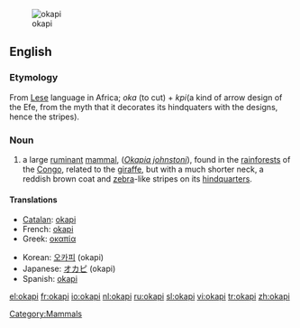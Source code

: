 [[Image:Okapi2.jpg|thumb|okapi]]
==English==

===Etymology===
From [[Lese]] language in Africa; ''oka'' (to cut) + ''kpi''(a kind of arrow design of the Efe, from the myth that it decorates its hindquaters with the designs, hence the stripes).

===Noun===
{{wikipedia}}
{{en-noun}}

# a large [[ruminant]] [[mammal]], (''[[Okapia johnstoni]]''), found in the [[rainforest]]s of the [[Congo]], related to the [[giraffe]], but with a much shorter neck, a reddish brown coat and [[zebra]]-like stripes on its [[hindquarters]].

====Translations====
{{trans-top|Large ruminant mammal}}
*[[Catalan]]: [[okapi]]
*French: [[okapi]] {{m}}
*Greek: [[οκαπία]]
{{trans-mid}}
*Korean: [[오카피]] (okapi)
*Japanese: [[オカピ]] (okapi)
*Spanish: [[okapi]]
{{trans-bottom}}

[[Category:Mammals]]

[[el:okapi]]
[[fr:okapi]]
[[io:okapi]]
[[nl:okapi]]
[[ru:okapi]]
[[sl:okapi]]
[[vi:okapi]]
[[tr:okapi]]
[[zh:okapi]]